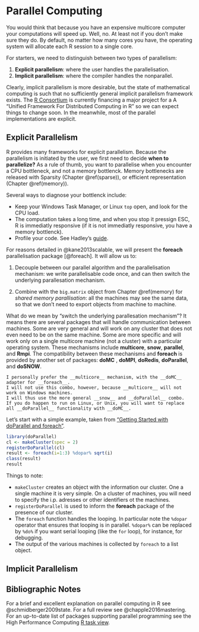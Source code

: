 # Parallel Computing {#parallel}

You would think that because you have an expensive multicore computer your computations will speed up. 
Well, no.
At least not if you don't make sure they do.
By default, no matter how many cores you have, the operating system will allocate each R session to a single core. 

For starters, we need to distinguish between two types of parallelism:

1. __Explicit parallelism__: where the user handles the parallelisation. 
1. __Implicit parallelism__: where the compiler handles the nonparallel.

Clearly, implicit parallelism is more desirable, but the state of mathematical computing is such that no sufficiently general implicit parallelism framework exists. 
The [R Consortium](https://www.r-consortium.org/projects/awarded-projects) is currently financing a major project for a A "Unified Framework For Distributed Computing in R" so we can expect things to change soon. 
In the meanwhile, most of the parallel implementations are explicit. 



## Explicit Parallelism

R provides many frameworks for explicit parallelism.
Because the parallelism is initiated by the user, we first need to decide __when to parallelize?__
As a rule of thumb, you want to parallelise when you encounter a CPU bottleneck, and not a memory bottlenck.
Memory bottlenecks are released with Sparsity (Chapter \@ref(sparse)), or efficient representation (Chapter \@ref(memory)).

Several ways to diagnose your bottlenck include:

- Keep your Windows Task Manager, or Linux `top` open, and look for the CPU load. 
- The computation takes a long time, and when you stop it pressign ESC, R is immediatly responsive (if it is not immediatly responsive, you have a memory bottlenck).
- Profile your code. See Hadley's [guide](http://adv-r.had.co.nz/Profiling.html).

For reasons detailed in @kane2013scalable, we will present the __foreach__ parallelisation package [@foreach]. 
It will allow us to: 

1. Decouple between our parallel algorithm and the parallelisation mechanism: we write parallelisable code once, and can then switch the underlying parallesation mechanism. 

1. Combine with the `big.matrix` object from Chapter \@ref(memory) for _shared memory parallisation_: all the machines may see the same data, so that we don't need to export objects from machine to machine. 


What do we mean by "switch the underlying parallesation mechanism"? 
It means there are several packages that will handle communication between machines. 
Some are very general and will work on any cluster that does not even need to be on the same machine. 
Some are more specific and will work only on a single multicore machine (not a cluster) with a particular operating system.
These mechanisms include __multicore__, __snow__, __parallel__, and __Rmpi__.
The compatibility between these mechanisms and __foreach__ is provided by another set of packages:
__doMC__ , __doMPI__, __doRedis__, __doParallel__, and __doSNOW__.


```remark
I personally prefer the __multicore__ mechanism, with the __doMC__ adapter for __foreach__.
I will not use this combo, however, because __multicore__ will not work on Windows machines.
I will thus use the more general __snow__ and __doParallel__ combo. 
If you do happen to run on Linux, or Unix, you will want to replace all __doParallel__ functionality with __doMC__.
```


Let's start with a simple example, taken from ["Getting Started with doParallel and foreach"](http://debian.mc.vanderbilt.edu/R/CRAN/web/packages/doParallel/vignettes/gettingstartedParallel.pdf).

```r
library(doParallel)
cl <- makeCluster(spec = 2)
registerDoParallel(cl)
result <- foreach(i=1:3) %dopar% sqrt(i)
class(result)
result
```

Things to note:

- `makeCluster` creates an object with the information our cluster. One a single machine it is very simple. On a cluster of machines, you will need to specify the i.p. adresses or other identifiers ot the machines. 
- `registerDoParallel` is used to inform the __foreach__ package of the presence of our cluster. 
- The `foreach` function handles the looping. In particular note the `%dopar` operator that ensures that looping is in parallel. `%dopar%` can be replaced by `%do%` if you want serial looping (like the `for` loop), for instance, for debugging. 
- The output of the various machines is collected by `foreach` to a list object. 






## Implicit Parallelism







## Bibliographic Notes
For a brief and excellent explanation on parallel computing in R see @schmidberger2009state.
For a full review see @chapple2016mastering.
For an up-to-date list of packages supporting parallel programming see the High Performance Computing [R task view](https://cran.r-project.org/web/views/HighPerformanceComputing.html).
